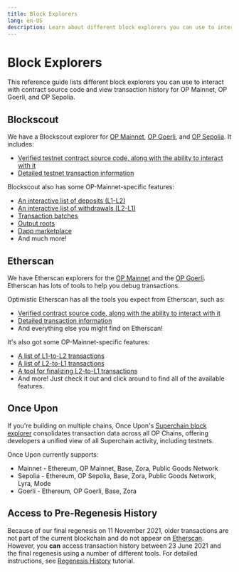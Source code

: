 ```yaml
---
title: Block Explorers
lang: en-US
description: Learn about different block explorers you can use to interact with contracts and view transaction history for OP Mainnet, OP Goerli, and OP Sepolia.
---
```


# Block Explorers
This reference guide lists different block explorers you can use to interact with contract source code and view transaction history for OP Mainnet, OP Goerli, and OP Sepolia.

## Blockscout

We have a Blockscout explorer for [OP Mainnet](https://optimism.blockscout.com), [OP Goerli](https://optimism-goerli.blockscout.com), and [OP Sepolia](https://optimism-sepolia.blockscout.com/). It includes:

-   [Verified testnet contract source code, along with the ability to interact with it](https://optimism.blockscout.com/verified-contracts)
-   [Detailed testnet transaction information](https://optimism.blockscout.com/tx/0xa1b04233084d4067ec0bb3e09301012900f0e209f14a3d406f3d6dc696eea138)

Blockscout also has some OP-Mainnet-specific features:

-   [An interactive list of deposits (L1-L2)](https://optimism.blockscout.com/l2-deposits)
-   [An interactive list of withdrawals (L2-L1)](https://optimism.blockscout.com/l2-withdrawals)
-   [Transaction batches](https://optimism.blockscout.com/l2-txn-batches)
-   [Output roots](https://optimism.blockscout.com/l2-output-roots)
-   [Dapp marketplace](https://optimism.blockscout.com/apps)
-   And much more!

## Etherscan

We have Etherscan explorers for the [OP Mainnet](https://explorer.optimism.io) and the [OP Goerli](https://goerli-explorer.optimism.io).
Etherscan has lots of tools to help you debug transactions.

Optimistic Etherscan has all the tools you expect from Etherscan, such as:

-   [Verified contract source code, along with the ability to interact with it](https://explorer.optimism.io/address/0x420000000000000000000000000000000000000F#code)
-   [Detailed transaction information](https://explorer.optimism.io/tx/0x292423266d6da24126dc4e0e81890c22a67295cc8b1a987e71ad84748511452f)
-   And everything else you might find on Etherscan!

It's also got some OP-Mainnet-specific features:

-   [A list of L1-to-L2 transactions](https://explorer.optimism.io/txsEnqueued)
-   [A list of L2-to-L1 transactions](https://explorer.optimism.io/txsExit)
-   [A tool for finalizing L2-to-L1 transactions](https://explorer.optimism.io/messagerelayer)
-   And more! Just check it out and click around to find all of the available features.

## Once Upon

If you're building on multiple chains, Once Upon's [Superchain block explorer](https://www.onceupon.gg/) consolidates transaction data across all OP Chains, offering developers a unified view of all Superchain activity, including testnets.

Once Upon currently supports:

-   Mainnet - Ethereum, OP Mainnet, Base, Zora, Public Goods Network
-   Sepolia - Ethereum, OP Sepolia, Base, Zora, Public Goods Network, Lyra, Mode
-   Goerli -  Ethereum, OP Goerli, Base, Zora

## Access to Pre-Regenesis History

Because of our final regenesis on 11 November 2021, older transactions are not part of the current blockchain and do not appear on [Etherscan](https://explorer.optimism.io/).
However, you **can** access transaction history between 23 June 2021 and the final regenesis using a number of different tools. For detailed instructions, see [Regenesis History](/tools/monitoring/regenesis-history) tutorial.
